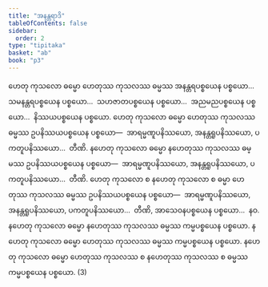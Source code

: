 ```yaml
---
title: "အနန္တရာဒိ"
tableOfContents: false
sidebar:
  order: 2
type: "tipitaka"
basket: "ab"
book: "p3"
---
```



<DynamicBreadcrumb />

<Division number="15" book="p3" e="ch" v="39" p="198">

<Paragraph number="26" book="p3">
ဟေတု ကုသလော ဓမ္မော ဟေတုဿ ကုသလဿ ဓမ္မဿ အနန္တရပစ္စယေန ပစ္စယော…  သမနန္တရပစ္စယေန ပစ္စယော…  သဟဇာတပစ္စယေန ပစ္စယော…  အညမညပစ္စယေန ပစ္စယော…  နိဿယပစ္စယေန ပစ္စယော.
</Paragraph>

</Division>
<Division number="16" book="p3" e="ch" v="39" p="198">

<Paragraph number="27" book="p3">
ဟေတု ကုသလော ဓမ္မော ဟေတုဿ ကုသလဿ ဓမ္မဿ ဥပနိဿယပစ္စယေန ပစ္စယော—  အာရမ္မဏူပနိဿယော, အနန္တရူပနိဿယော, ပကတူပနိဿယော…  တီဏိ.
</Paragraph>

<Paragraph number="28" book="p3">
နဟေတု ကုသလော ဓမ္မော နဟေတုဿ ကုသလဿ ဓမ္မဿ ဥပနိဿယပစ္စယေန ပစ္စယော—  အာရမ္မဏူပနိဿယော, အနန္တရူပနိဿယော, ပကတူပနိဿယော…  တီဏိ.
</Paragraph>

<Paragraph number="29" book="p3">
ဟေတု ကုသလော စ နဟေတု ကုသလော စ ဓမ္မာ ဟေတုဿ ကုသလဿ ဓမ္မဿ ဥပနိဿယပစ္စယေန ပစ္စယော—  အာရမ္မဏူပနိဿယော, အနန္တရူပနိဿယော, ပကတူပနိဿယော…  တီဏိ, အာသေဝနပစ္စယေန ပစ္စယော…  နဝ.
</Paragraph>

</Division>
<Division number="17" book="p3" e="ch" v="39" p="198">

<Paragraph number="30" book="p3">
နဟေတု ကုသလော ဓမ္မော နဟေတုဿ ကုသလဿ ဓမ္မဿ ကမ္မပစ္စယေန ပစ္စယော. နဟေတု ကုသလော ဓမ္မော ဟေတုဿ ကုသလဿ ဓမ္မဿ ကမ္မပစ္စယေန ပစ္စယော. နဟေတု ကုသလော ဓမ္မော ဟေတုဿ ကုသလဿ စ နဟေတုဿ ကုသလဿ စ ဓမ္မဿ ကမ္မပစ္စယေန ပစ္စယော. (3)
</Paragraph>
</Division>